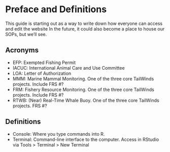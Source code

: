 # Preface and Definitions {.unnumbered}

This guide is starting out as a way to write down how everyone can access and edit the website In the future, it could also become a place to house our SOPs, but we'll see.

## Acronyms

-   EFP: Exempted Fishing Permit
-   IACUC: International Animal Care and Use Committee
-   LOA: Letter of Authorization
-   MMM: Marine Mammal Monitoring. One of the three core TailWinds projects. Include FRS #?
-   FRM: Fishery Resource Monitoring. One of the three core TailWinds projects. Include FRS #?
-   RTWB: (Near) Real-Time Whale Buoy. One of the three core TailWinds projects. FRS #?

## Definitions

-   Console: Where you type commands into R.
-   Terminal: Command-line interface to the computer. Access in RStudio via Tools \> Terminal \> New Terminal
